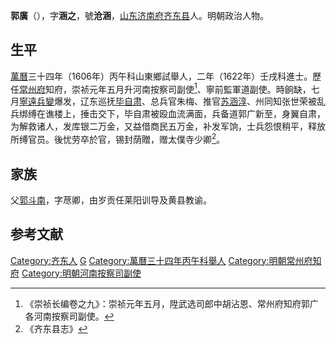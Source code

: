 '''郭廣'''（{{bd|？||？||}}），字'''涵之'''，號'''沧涵'''，[[山东|山东]][[济南府|济南府]][[齐东县|齐东县]]人。明朝政治人物。

==生平==
[[萬曆|萬曆]]三十四年（1606年）丙午科山東鄉試舉人，二年（1622年）壬戌科進士。歷任[[常州府|常州府]]知府，崇祯元年五月升河南按察司副使<ref>《崇祯长编卷之九》：崇祯元年五月，陞武选司郎中胡沾恩、常州府知府郭广各河南按察司副使。</ref>、寧前監軍道副使。時餉缺，七月[[寧遠兵變|寧遠兵變]]爆发，辽东巡抚[[毕自肃|毕自肃]]、总兵官朱梅、推官[[苏涵淳|苏涵淳]]、州同知张世荣被乱兵绑缚在谯楼上，捶击交下，毕自肃被殴血流满面，兵备道郭广新至，身翼自肃，为解救诸人，发库银二万金，又益借商民五万金，补发军饷，士兵怨恨稍平，释放所缚官员。後忧劳卒於官，锡封荫贈，赠太僕寺少卿<ref>《齐东县志》</ref>。

== 家族 ==
父[[郭斗南|郭斗南]]，字荩卿，由岁贡任莱阳训导及黄县教谕。

==参考文献==
{{reflist}}

{{天啓二年壬戌科殿試金榜}}

{{Authority control}}

{{DEFAULTSORT:}}
[[Category:齐东人|Category:齐东人]]
[[Category:郭姓|G]]
[[Category:萬曆三十四年丙午科舉人|Category:萬曆三十四年丙午科舉人]]
[[Category:明朝常州府知府|Category:明朝常州府知府]]
[[Category:明朝河南按察司副使|Category:明朝河南按察司副使]]


{{明朝官员小作品}}